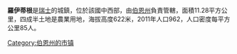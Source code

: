 '''羅伊蒂根'''是[[瑞士|瑞士]]的城鎮，位於該國中西部，由[[伯恩州|伯恩州]]負責管轄，面積11.28平方公里，四成半土地是農業用地，海拔高度622米，2011年人口962，人口密度每平方公里85人。

{{Switzerland-geo-stub}}
[[Category:伯恩州的市镇|Category:伯恩州的市镇]]